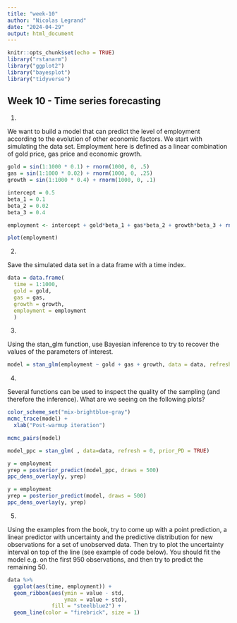 ```yaml
---
title: "week-10"
author: "Nicolas Legrand"
date: "2024-04-29"
output: html_document
---
```


```r
knitr::opts_chunk$set(echo = TRUE)
library("rstanarm")
library("ggplot2")
library("bayesplot")
library("tidyverse")
```

## Week 10 - Time series forecasting

1.

We want to build a model that can predict the level of employment according to the evolution of other economic factors. We start with simulating the data set. Employment here is defined as a linear combination of gold price, gas price and economic growth.


```r
gold = sin(1:1000 * 0.1) + rnorm(1000, 0, .5)
gas = sin(1:1000 * 0.02) + rnorm(1000, 0, .25)
growth = sin(1:1000 * 0.4) + rnorm(1000, 0, .1)

intercept = 0.5
beta_1 = 0.1
beta_2 = 0.02
beta_3 = 0.4

employment <- intercept + gold*beta_1 + gas*beta_2 + growth*beta_3 + rnorm(1000,0,1)

plot(employment)
```

2.

Save the simulated data set in a data frame with a time index.

```r
data = data.frame(
  time = 1:1000,
  gold = gold,
  gas = gas,
  growth = growth,
  employment = employment
  )
```

3.

Using the stan_glm function, use Bayesian inference to try to recover the values of the parameters of interest.

```r
model = stan_glm(employment ~ gold + gas + growth, data = data, refresh = 0)
```

4.

Several functions can be used to inspect the quality of the sampling (and therefore the inference). What are we seeing on the following plots?


```r
color_scheme_set("mix-brightblue-gray")
mcmc_trace(model) + 
  xlab("Post-warmup iteration")
```

```r
mcmc_pairs(model)
```

```r
model_ppc = stan_glm( , data=data, refresh = 0, prior_PD = TRUE)
```


```r
y = employment
yrep = posterior_predict(model_ppc, draws = 500)
ppc_dens_overlay(y, yrep)
```

```r
y = employment
yrep = posterior_predict(model, draws = 500)
ppc_dens_overlay(y, yrep)
```

5.

Using the examples from the book, try to come up with a point prediction, a linear predictor with uncertainty and the predictive distribution for new observations for a set of unobserved data. Then try to plot the uncertainty interval on top of the line (see example of code below). You should fit the model e.g. on the first 950 observations, and then try to predict the remaining 50.


```r
data %>% 
  ggplot(aes(time, employment)) + 
  geom_ribbon(aes(ymin = value - std,
                  ymax = value + std),
              fill = "steelblue2") +
  geom_line(color = "firebrick", size = 1)
```

